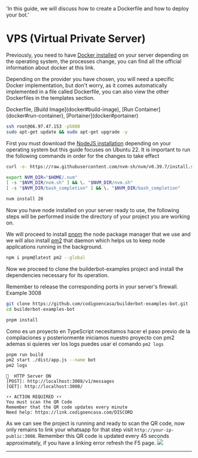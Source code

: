 
  'In this guide, we will discuss how to create a Dockerfile and how to deploy your bot.'

# VPS (Virtual Private Server)


Previously, you need to have [Docker installed](https://docs.docker.com/get-docker/) on your server depending on the operating system, the processes change, you can find all the official information about docker at this link.

Depending on the provider you have chosen, you will need a specific Docker implementation, but don't worry, as it comes automatically implemented in a file called Dockerfile, you can also view the other Dockerfiles in the templates section.

<Note>
Dockerfile, [Build Image](docker#build-image), [Run Container](docker#run-container), [Portainer](docker#portainer)
</Note>

```bash
ssh root@66.97.47.153 -p5088
sudo apt-get update && sudo apt-get upgrade -y
```


First you must download the [NodeJS installation](https://nodejs.org/en/download/package-manager) depending on your operating system but this guide focuses on Ubuntu 22.
It is important to run the following commands in order for the changes to take effect

```bash {{title:' Install NVM (Node Version Manager)'}}
curl -o- https://raw.githubusercontent.com/nvm-sh/nvm/v0.39.7/install.sh | bash
```

```bash {{title:' Set NVM environment variables'}}
export NVM_DIR="$HOME/.nvm"
[ -s "$NVM_DIR/nvm.sh" ] && \. "$NVM_DIR/nvm.sh"
[ -s "$NVM_DIR/bash_completion" ] && \. "$NVM_DIR/bash_completion"
```

```bash {{title:' Install Node.js version 20'}}
nvm install 20
```

Now you have node installed on your server ready to use, the following steps will be performed inside the directory of your project you are working on.

We will proceed to install [pnpm](https://pnpm.io/) the node package manager that we use and we will also install [pm2](https://pm2.keymetrics.io/docs/usage/quick-start/) that daemon which helps us to keep node applications running in the background.



```bash {{title:' Install pnpm and pm2'}}
npm i pnpm@latest pm2 --global
```
Now we proceed to clone the builderbot-examples project and install the dependencies necessary for its operation.

<Warning>
Remember to release the corresponding ports in your server's firewall. Example 3008
</Warning>

```bash {{title:' Clone Project'}}
git clone https://github.com/codigoencasa/builderbot-examples-bot.git
cd builderbot-examples-bot
```
```bash {{title:' Install', label:'/root/builderbot-examples-bot'}}
pnpm install
```
Como es un proyecto en TypeScript necesitamos hacer el paso previo de la compilaciones y posteriormente iniciamos nuestro proyecto con pm2 ademas si quieres ver los logs puedes usar el comando `pm2 logs`

```bash {{title:' Build',  label:'/root/builderbot-examples-bot'}}
pnpm run build
pm2 start ./dist/app.js --name bot
pm2 logs
```

``` {{title:' Terminal'}}
🛜  HTTP Server ON
[POST]: http://localhost:3008/v1/messages
[GET]: http://localhost:3008/

⚡⚡ ACTION REQUIRED ⚡⚡
You must scan the QR Code
Remember that the QR code updates every minute
Need help: https://link.codigoencasa.com/DISCORD
```

As we can see the project is running and ready to scan the QR code, now only remains to link your whatsapp for that step visit `http://your-ip-public:3008`.
<Warning>
Remember this QR code is updated every 45 seconds approximately, if you have a linking error refresh the F5 page.
</Warning>
<Image label="Link your whatsapp application" src="https://i.imgur.com/NqBuP2t.png" />


---